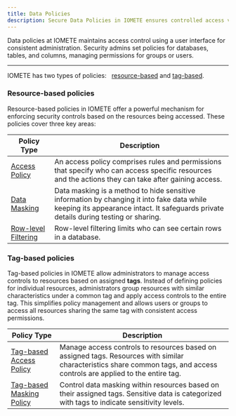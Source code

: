 ```yaml
---
title: Data Policies
description: Secure Data Policies in IOMETE ensures controlled access via a user interface. Admins manage permissions for groups/users on databases, tables and columns.
---
```



Data policies at IOMETE maintains access control using a user interface for consistent administration. Security admins set policies for databases, tables, and columns, managing permissions for groups or users.

<hr />

IOMETE has two types of policies: &nbsp; [resource-based](#resource-based-policies) and [tag-based](#tag-based-policies).

### Resource-based policies

Resource-based policies in IOMETE offer a powerful mechanism for enforcing security controls based on the resources being accessed. These policies cover three key areas:

<table>
  <thead>
    <tr>
      <th style={{ whiteSpace: "nowrap" }}>Policy Type</th>
      <th>Description</th>
    </tr>
  </thead>
  <tbody>
    <tr>
      <td style={{ whiteSpace: "nowrap" }}>
        <a href="/docs/data-policy/access">Access Policy</a>
      </td>
      <td>
        An access policy comprises rules and permissions that specify who can access specific resources and the actions
        they can take after gaining access.
      </td>
    </tr>
    <tr>
      <td style={{ whiteSpace: "nowrap" }}>
        <a href="/docs/data-policy/masking">Data Masking</a>
      </td>
      <td>
        Data masking is a method to hide sensitive information by changing it into fake data while keeping its
        appearance intact. It safeguards private details during testing or sharing.
      </td>
    </tr>
    <tr>
      <td style={{ whiteSpace: "nowrap" }}>
        <a href="/docs/data-policy/row-level-filter">Row-level Filtering</a>
      </td>
      <td>Row-level filtering limits who can see certain rows in a database.</td>
    </tr>
  </tbody>
</table>

### Tag-based policies

Tag-based policies in IOMETE allow administrators to manage access controls to resources based on assigned **tags**. Instead of defining policies for individual resources, administrators group resources with similar characteristics under a common tag and apply access controls to the entire tag. This simplifies policy management and allows users or groups to access all resources sharing the same tag with consistent access permissions.

<table>
  <thead>
    <tr>
      <th>Policy Type</th>
      <th>Description</th>
    </tr>
  </thead>
  <tbody>
    <tr>
      <td style={{ whiteSpace: "nowrap" }}>
        <a href="/docs/data-policy/tag-based-access">Tag-based Access Policy</a>
      </td>
      <td>
        Manage access controls to resources based on assigned tags. Resources with similar characteristics share common
        tags, and access controls are applied to the entire tag.
      </td>
    </tr>
    <tr>
      <td style={{ whiteSpace: "nowrap" }}>
        <a href="/docs/data-policy/tag-based-masking">Tag-based Masking Policy</a>
      </td>
      <td>
        Control data masking within resources based on their assigned tags. Sensitive data is categorized with tags to
        indicate sensitivity levels.
      </td>
    </tr>
  </tbody>
</table>
